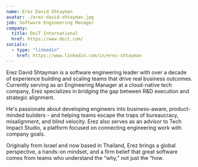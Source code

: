```yaml
---
name: Erez David Shtayman
avatar: ./erez-david-shtayman.jpg
job: Software Engineering Manager
company:
  title: DoiT International
  href: https://www.doit.com/
socials:
  - type: "linkedin"
    href: https://www.linkedin.com/in/erez-shtayman
---
```

Erez David Shtayman is a software engineering leader with over a decade of experience building and scaling teams that drive real business outcomes. Currently serving as an Engineering Manager at a cloud-native tech company, Erez specializes in bridging the gap between R&D execution and strategic alignment.

He's passionate about developing engineers into business-aware, product-minded builders - and helping teams escape the traps of bureaucracy, misalignment, and blind velocity. Erez also serves as an advisor to Tech Impact Studio, a platform focused on connecting engineering work with company goals.

Originally from Israel and now based in Thailand, Erez brings a global perspective, a hands-on mindset, and a firm belief that great software comes from teams who understand the “why,” not just the “how.